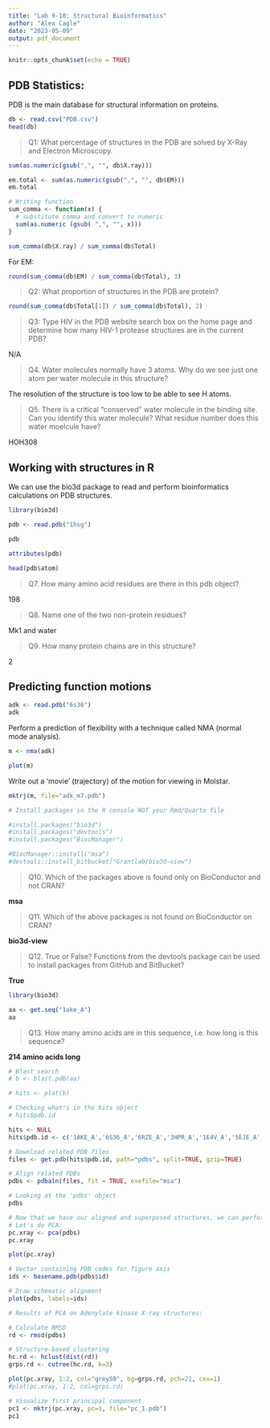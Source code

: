 ---
title: "Lab 9-10: Structural Bioinformatics"
author: "Alex Cagle"
date: "2023-05-09"
output: pdf_document
---

```{r setup, include=FALSE}
knitr::opts_chunk$set(echo = TRUE)
```

## PDB Statistics:

PDB is the main database for structural information on proteins.

```{r}
db <- read.csv("PDB.csv")
head(db)
```

> Q1: What percentage of structures in the PDB are solved by X-Ray and Electron Microscopy.

```{r}
sum(as.numeric(gsub(",", "", db$X.ray)))
```

```{r}
em.total <- sum(as.numeric(gsub(",", "", db$EM)))
em.total
```


```{r}
# Writing function
sum_comma <- function(x) {
  # substitute comma and convert to numeric
  sum(as.numeric (gsub( ",", "", x)))
}

sum_comma(db$X.ray) / sum_comma(db$Total)
```

For EM:
```{r}
round(sum_comma(db$EM) / sum_comma(db$Total), 3)
```


> Q2: What proportion of structures in the PDB are protein?

```{r}
round(sum_comma(db$Total[1]) / sum_comma(db$Total), 2)
```


> Q3: Type HIV in the PDB website search box on the home page and determine how many HIV-1 protease structures are in the current PDB?

N/A

> Q4. Water molecules normally have 3 atoms. Why do we see just one atom per water molecule in this structure?

The resolution of the structure is too low to be able to see H atoms.

> Q5. There is a critical "conserved" water molecule in the binding site. Can you identify this water molecule? What residue number does this water moelcule have?

HOH308

## Working with structures in R

We can use the bio3d package to read and perform bioinformatics calculations on PDB structures.

```{r}
library(bio3d)

pdb <- read.pdb("1hsg")

pdb
```
```{r}
attributes(pdb)
```
```{r}
head(pdb$atom)
```
> Q7. How many amino acid residues are there in this pdb object?

198

> Q8. Name one of the two non-protein residues?

Mk1 and water

> Q9. How many protein chains are in this structure?

2

## Predicting function motions

```{r}
adk <- read.pdb("6s36")
adk
```
Perform a prediction of flexibility with a technique called NMA (normal mode analysis).

```{r}
m <- nma(adk)
```
```{r}
plot(m)
```
Write out a 'movie' (trajectory) of the motion for viewing in Molstar.

```{r}
mktrj(m, file="adk_m7.pdb")
```


```{r}
# Install packages in the R console NOT your Rmd/Quarto file

#install.packages("bio3d")
#install.packages("devtools")
#install.packages("BiocManager")

#BiocManager::install("msa")
#devtools::install_bitbucket("Grantlab/bio3d-view")
```

> Q10. Which of the packages above is found only on BioConductor and not CRAN?

**msa**

> Q11. Which of the above packages is not found on BioConductor on CRAN?

**bio3d-view**

> Q12. True or False? Functions from the devtools package can be used to install packages from GitHub and BitBucket?

**True**

```{r}
library(bio3d)

aa <- get.seq("1ake_A")
aa
```

> Q13. How many amino acids are in this sequence, i.e. how long is this sequence?

**214 amino acids long**

```{r}
# Blast search
# b <- blast.pdb(aa)
```

```{r}
# hits <- plot(b)
```

```{r}
# Checking what's in the hits object
# hits$pdb.id
```
```{r}
hits <- NULL
hits$pdb.id <- c('1AKE_A','6S36_A','6RZE_A','3HPR_A','1E4V_A','5EJE_A','1E4Y_A','3X2S_A','6HAP_A','6HAM_A','4K46_A','3GMT_A','4PZL_A')
```
```{r}
# Download related PDB files
files <- get.pdb(hits$pdb.id, path="pdbs", split=TRUE, gzip=TRUE)
```

```{r}
# Align related PDBs
pdbs <- pdbaln(files, fit = TRUE, exefile="msa")
```

```{r}
# Looking at the 'pdbs' object
pdbs
```

```{r}
# Now that we have our aligned and superposed structures, we can perform all sorts of analyses on them
# Let's do PCA:
pc.xray <- pca(pdbs)
pc.xray

plot(pc.xray)
```

```{r}
# Vector containing PDB codes for figure axis
ids <- basename.pdb(pdbs$id)

# Draw schematic alignment
plot(pdbs, labels=ids)
```

```{r}
# Results of PCA on Adenylate kinase X-ray structures:

# Calculate RMSD
rd <- rmsd(pdbs)

# Structure-based clustering
hc.rd <- hclust(dist(rd))
grps.rd <- cutree(hc.rd, k=3)

plot(pc.xray, 1:2, col="grey50", bg=grps.rd, pch=21, cex=1)
#plot(pc.xray, 1:2, col=grps.rd)
```

```{r}
# Visualize first principal component
pc1 <- mktrj(pc.xray, pc=1, file="pc_1.pdb")
pc1
```

